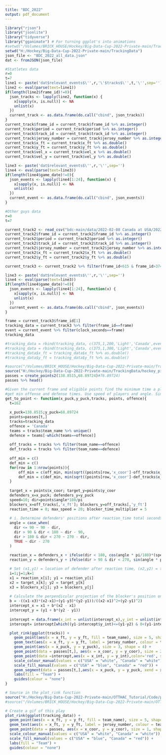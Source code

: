 ```yaml
---
title: "BDC_2022"
output: pdf_document
---
```


```r
library("rjson")
library("jsonlite")
library("tidyverse")
library("gganimate") # For turning ggplot's into animations
#setwd("/Volumes/BRICK_HOUSE/Hockey/Big-Data-Cup-2022-Private-main/TrackingData")
setwd("H:/Hockey/Big-Data-Cup-2022-Private-main/TrackingData")
json_file <- "BDC_2022_all_data.json"
dat <- fromJSON(json_file)
```

```r
#Statletes data
r=0
t=7
line1 <- paste('dat$relevant_events$\'',r,'\'$tracks$\'',t,'\'',sep='')
line2 <- eval(parse(text=line1))
if(length(line2$frame_id)!=0){
  json_tracks <- lapply(line2, function(x) {
    x[sapply(x, is.null)] <- NA
    unlist(x)
  })
  current_track <- as.data.frame(do.call("cbind", json_tracks))
}
current_track$frame_id = current_track$frame_id %>% as.integer()
current_track$period = current_track$period %>% as.integer()
current_track$track_id = current_track$track_id %>% as.integer()
current_track$jersey_number = current_track$jersey_number %>% as.integer()
current_track$x_ft = current_track$x_ft %>% as.double()
current_track$y_ft = current_track$y_ft %>% as.double()
current_track$vel_x = current_track$vel_x %>% as.double()
current_track$vel_y = current_track$vel_y %>% as.double()

line3 <- paste('dat$relevant_events$\'',r,'\'',sep='')
line4 <- eval(parse(text=line3))
if(length(line4$game_date)!=0){
  json_events <- lapply(line4[1:24], function(x) {
    x[sapply(x, is.null)] <- NA
    unlist(x)
  })
  current_event <- as.data.frame(do.call("cbind", json_events))
}
```

```r
#Other guys data
r=0
t=7

current_track2 <- read_csv("bdc-main/data/2022-02-08 Canada at USA/2022-02-08 Canada at USA P1 PP1.csv")
current_track2$frame_id = current_track2$frame_id %>% as.integer()
current_track2$period = current_track2$period %>% as.integer()
current_track2$track_id = current_track2$track_id %>% as.integer()
current_track2$jersey_number = current_track2$jersey_number %>% as.integer()
current_track2$x_ft = current_track2$x_ft %>% as.double()
current_track2$y_ft = current_track2$y_ft %>% as.double()

current_track3 <- current_track2 %>% filter(frame_id<615 & frame_id>374)

line3 <- paste('dat$relevant_events$\'',r,'\'',sep='')
line4 <- eval(parse(text=line3))
if(length(line4$game_date)!=0){
  json_events <- lapply(line4[1:24], function(x) {
    x[sapply(x, is.null)] <- NA
    unlist(x)
  })
  current_event <- as.data.frame(do.call("cbind", json_events))
}

```

```r
frame = current_track3$frame_id[1]
tracking_data = current_track3 %>% filter(frame_id==frame)
event = current_event %>% filter(clock_seconds==frame)
tracking_data
```

```r
#tracking_data = rbind(tracking_data, c(375,1,200,'Light','Canada',event$Player_1_num,event$x_coord %>% as.double(), 85-event$y_coord %>% as.double(),NA,NA))
#tracking_data = rbind(tracking_data, c(375,1,300,'Light','Canada',event$Player_2_num,event$x_coord_2 %>% as.double(), 85-event$y_coord_2 %>% as.double(),NA,NA))
#tracking_data$x_ft = tracking_data$x_ft %>% as.double()
#tracking_data$y_ft = tracking_data$y_ft %>% as.double()
```

```r
#source("/Volumes/BRICK_HOUSE/Hockey/Big-Data-Cup-2022-Private-main/TrackingData/hockey_pipeline.R")
source("H:/Hockey/Big-Data-Cup-2022-Private-main/TrackingData/hockey_pipeline.R")
passes = create_points2(138.8515,68.89724)#76.89724)
passes %>% head()
```

```r
#Given the current frame and eligible points find the minimum time a player will take to reach that point. separate for each time. 
#get min offense and defense times. Use speed of players and angle. Similar to arrival time in pipeline_functions.R
get_to_point <- function(x_puck,y_puck,tracks, points, offence){
  t=162
  
  x_puck=138.8515;y_puck=68.89724
  points=passes[t,]
  tracks=tracking_data
  offence = 'Canada'
  teams = tracks$team_name %>% unique()
  defence = teams[-which(teams==offence)]
  
  off_tracks = tracks %>% filter(team_name==offence)
  def_tracks = tracks %>% filter(team_name==defence)
  
  off_min = c()
  def_min = c()
  for(row in 1:nrow(points)){
      off_min = c(off_min, min(sqrt((points[row,'x_coor']-off_tracks$x_ft)^2+(points[row,'y_coor']-off_tracks$y_ft)^2)))
      def_min = c(def_min, min(sqrt((points[row,'x_coor']-def_tracks$x_ft)^2+(points[row,'y_coor']-def_tracks$y_ft)^2)))
  }
  
  target_x = points$x_coor; target_y=points$y_coor
  defenders_x=x_puck; defenders_y=y_puck
  speed=10; dir=points$angle*180/pi
  blockers_x=off_tracks[,'x_ft']; blockers_y=off_tracks[,'y_ft']
  reaction_time = 0; max_speed = 20; blocker_time_multiplier = 5
  
  # i. Determine defenders' positions after reaction_time total seconds at their same speed and direction
  angle = case_when(
    dir <= 90 ~ 90 - dir,
    dir > 90 & dir < 180 ~ dir - 90,
    dir > 180 & dir < 270 ~ 270 - dir,
    TRUE ~ dir - 270
  )
  
  reaction_x = defenders_x + ifelse(dir < 180, cos(angle * pi/180)*(speed * reaction_time), -cos(angle * pi / 180)*(speed * reaction_time))
  reaction_y = defenders_y + ifelse(dir > 90 & dir < 270, sin(angle * pi/180)*(speed * reaction_time), -sin((angle * pi)/180)*(speed * reaction_time))

  # Set (x1,y1) = location of defender after reaction time, (x2,y2) = target location, (x3,y3) = blocker location
  i=1;j=1;k=1
  x1 = reaction_x[i]; y1 = reaction_y[i]
  x2 = target_x[k]; y2 = target_y[k]
  x3 = blockers_x[j]; y3 = blockers_y[j]
  
  # Calculate the perpendicular projection of the blocker's position onto the line formed by the defender and the target
  b = -((x1-x3)*(x2-x1)+(y1-y3)*(y2-y1))/((x2-x1)^2+(y2-y1)^2)
  intercept_x = x1 + b*(x2 - x1)
  intercept_y = (y1 + b*(y2 - y1))
  
  intercept = data.frame(x_int = unlist(intercept_x),y_int = unlist(intercept_y))
  intercept= intercept[which((y1-intercept$y_int)<=(y1-y2) & 0<(y1-intercept$y_int)),]

  plot_rink(ggplot(tracks)) +
    geom_point(aes(x = x_ft, y = y_ft, fill = team_name), size = 5, shape = 21) +
    geom_text(aes(x = x_ft, y = y_ft, label = jersey_number, colour = team_name), size = 3) +
    geom_point(aes(x = x_puck, y = y_puck), size = 3, shape = 4) + 
    geom_point(data = passes[t,], aes(x = x_coor, y = y_coor), size = 2, shape = 4) +
    geom_point(data =intercept,aes(x = x_int, y = y_int),color='red', size = 1, shape = 8) +
    scale_colour_manual(values = c("USA" = "white", "Canada" = "white")) +
    scale_fill_manual(values = c("USA" = "blue", "Canada" = "red")) +
    geom_segment(data = passes[t,],aes(x = x_puck, y = y_puck, xend = x_coor, yend = y_coor),linetype=2)+
    labs(fill = "Team") +
    guides(colour = "none") 
}
```

```r
# Source in the plot_rink function
source("H:/Hockey/Big-Data-Cup-2022-Private-main/OTTHAC_Tutorial/Code/plot_rink.R")
#source("/Volumes/BRICK_HOUSE/Hockey/Big-Data-Cup-2022-Private-main/OTTHAC_Tutorial/Code/plot_rink.R")

# Create a gif of this play
plot_rink(ggplot(tracking_data)) +
  geom_point(aes(x = x_ft, y = y_ft, fill = team_name), size = 5, shape = 21) +
  geom_text(aes(x = x_ft, y = y_ft, label = jersey_number, colour = team_name), size = 3) +
  geom_point(data = passes, aes(x = x_coor, y = y_coor), size = 1, shape = 4) +
  scale_colour_manual(values = c("USA" = "white", "Canada" = "white")) +
  scale_fill_manual(values = c("USA" = "blue", "Canada" = "red")) +
  labs(fill = "Team") +
  guides(colour = "none") 

```

